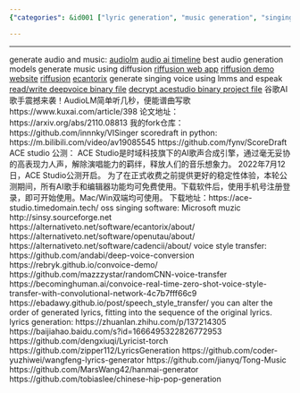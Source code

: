 ```yaml
---
{"categories": &id001 ["lyric generation", "music generation", "singing", "voice changer"], "category": "AI-Generated Singing Voices", "date": "2022-05-05 02:28:59", "description": "AI tools like AudioLM, Riffusion, Deepvoice, Acestudio, and LMMS are revolutionizing audio and music generation by creating realistic audio, music, and singing voices. ACE Studio recently entered its public test phase on July 12th, offering a high-quality AI-generated singing voice platform.", "tags": *id001, "title": "Singing Voice Generation and more"}

---
```


------
generate audio and music: [audiolm](https://github.com/lucidrains/audiolm-pytorch)
[audio ai timeline](https://github.com/archinetai/audio-ai-timeline) best audio generation models
generate music using diffusion
[riffusion web app](https://github.com/hmartiro/riffusion-app)
[riffusion demo website](http://riffusion.com/)
[riffusion](https://github.com/hmartiro/riffusion-inference)
[ecantorix](https://github.com/divVerent/ecantorix) generate singing voice using lmms and espeak
[read/write deepvoice binary file](https://github.com/oxygen-dioxide/dvfile)
[decrypt acestudio binary project file](https://github.com/SoulMelody/acep_decrypt)
谷歌AI歌手震撼来袭！AudioLM简单听几秒，便能谱曲写歌 https://www.kuxai.com/article/398
论文地址：https://arxiv.org/abs/2110.08813
我的fork仓库：https://github.com/innnky/VISinger
scoredraft in python:
https://m.bilibili.com/video/av19085545
https://github.com/fynv/ScoreDraft
ACE studio 公测：
ACE Studio是时域科技旗下的AI歌声合成引擎，通过毫无妥协的高表现力人声，解除演唱能力的羁绊，释放人们的音乐想象力。
2022年7月12日，ACE Studio公测开启。
为了在正式收费之前提供更好的稳定性体验，本轮公测期间，所有AI歌手和编辑器功能均可免费使用。下载软件后，使用手机号注册登录，即可开始使用。Mac/Win双端均可使用。
下载地址：https://ace-studio.timedomain.tech/
oss singing software:
Microsoft muzic
http://sinsy.sourceforge.net
https://alternativeto.net/software/ecantorix/about/
https://alternativeto.net/software/openutau/about/
https://alternativeto.net/software/cadencii/about/
voice style transfer:
https://github.com/andabi/deep-voice-conversion
https://rebryk.github.io/convoice-demo/
https://github.com/mazzzystar/randomCNN-voice-transfer
https://becominghuman.ai/convoice-real-time-zero-shot-voice-style-transfer-with-convolutional-network-4c7b7fff66c9
https://ebadawy.github.io/post/speech_style_transfer/
you can alter the order of generated lyrics, fitting into the sequence of the original lyrics.
lyrics generation:
https://zhuanlan.zhihu.com/p/137214305
https://baijiahao.baidu.com/s?id=1666495322826772953
https://github.com/dengxiuqi/Lyricist-torch
https://github.com/zipper112/LyricsGeneration
https://github.com/coder-yuzhiwei/wangfeng-lyrics-generator
https://github.com/jianyq/Tong-Music
https://github.com/MarsWang42/hanmai-generator
https://github.com/tobiaslee/chinese-hip-pop-generation
